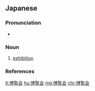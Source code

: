 ==Japanese==
{{ja-kanjitab|はく|らん|かい|yomi=on}}

===Pronunciation===
* {{ja-pron|はくらんかい|y=o|acc=3|acc_ref=NHK}}

===Noun===
{{ja-noun|はくらんかい}}

# [[exhibition]]

===References===
<references/>

[[lt:博覧会]]
[[hu:博覧会]]
[[mg:博覧会]]
[[chr:博覧会]]